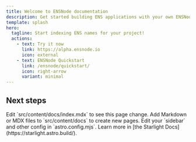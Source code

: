```yaml
---
title: Welcome to ENSNode documentation
description: Get started building ENS applications with your own ENSNode.
template: splash
hero:
  tagline: Start indexing ENS names for your project!
  actions:
    - text: Try it now
      link: https://alpha.ensnode.io
      icon: external
    - text: ENSNode Quickstart
      link: /ensnode/quickstart/
      icon: right-arrow
      variant: minimal
---
```



## Next steps

<CardGrid stagger>
  <Card title="Update content" icon="pencil">
    Edit `src/content/docs/index.mdx` to see this page change.
  </Card>
  <Card title="Add new content" icon="add-document">
    Add Markdown or MDX files to `src/content/docs` to create new pages.
  </Card>
  <Card title="Configure your site" icon="setting">
    Edit your `sidebar` and other config in `astro.config.mjs`.
  </Card>
  <Card title="Read the docs" icon="open-book">
    Learn more in [the Starlight Docs](https://starlight.astro.build/).
  </Card>
</CardGrid>
